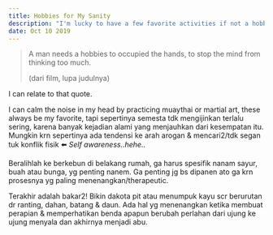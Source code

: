 ```yaml
---
title: Hobbies for My Sanity
description: "I'm lucky to have a few favorite activities if not a hobbies."
date: Oct 10 2019
---
```




> A man needs a hobbies to occupied the hands, 
> to stop the mind from thinking too much.
>
> (dari film, lupa judulnya)

I can relate to that quote.

I can calm the noise in my head by practicing muaythai or martial art, these always be my favorite, tapi sepertinya semesta tdk mengijinkan terlalu sering, karena banyak kejadian alami yang menjauhkan dari kesempatan itu. Mungkin krn sepertinya ada tendensi ke arah arogan & mencari2/tdk segan tuk konflik fisik :arrow_left: *Self awareness..hehe..*

Beralihlah ke berkebun di belakang rumah, ga harus spesifik nanam sayur, buah atau bunga, yg penting nanem. Ga penting jg bs dipanen ato ga krn prosesnya yg paling menenangkan/therapeutic.

Terakhir adalah bakar2! Bikin dakota pit atau menumpuk kayu scr berurutan  dr ranting, dahan, batang & daun. Ada hal yg menenangkan ketika membuat perapian & memperhatikan benda apapun berubah perlahan dari ujung ke ujung menyala dan akhirnya menjadi abu.
